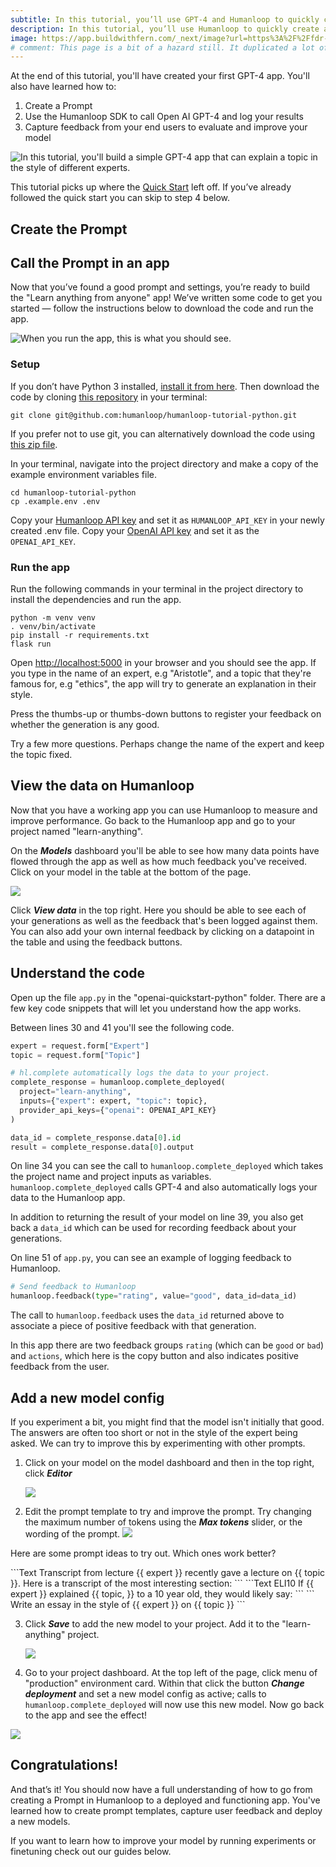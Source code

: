 ```yaml
---
subtitle: In this tutorial, you’ll use GPT-4 and Humanloop to quickly create a GPT-4 chat app that explains topics in the style of different experts.
description: In this tutorial, you’ll use Humanloop to quickly create a GPT-4 chat app. You’ll learn how to create a Prompt, call GPT-4, and log your results. You’ll also learn how to capture feedback from your end users to evaluate and improve your model.
image: https://app.buildwithfern.com/_next/image?url=https%3A%2F%2Ffdr-prod-docs-files-public.s3.amazonaws.com%2Fhttps%3A%2F%2Fhumanloop.docs.buildwithfern.com%2F2024-05-31T20%3A04%3A53.218Z%2Fassets%2Fimages%2Fb517f71-Screenshot_2022-11-08_at_16.34.54.png&w=3840&q=75
# comment: This page is a bit of a hazard still. It duplicated a lot of the quickstart, so instead i've just made that a snippet so its at least up to do. The latter parts are still showing old screenshots (and its a bit of a crappy Flask app). Tempted to nuke it.
---
```


At the end of this tutorial, you'll have created your first GPT-4 app. You'll also have learned how to:

1. Create a Prompt
2. Use the Humanloop SDK to call Open AI GPT-4 and log your results
3. Capture feedback from your end users to evaluate and improve your model

<img
  src="../../assets/images/b517f71-Screenshot_2022-11-08_at_16.34.54.png"
  alt="In this tutorial, you'll build a simple GPT-4 app that can explain a topic in the style of different experts."
/>

This tutorial picks up where the [Quick Start](./quickstart) left off. If you’ve already followed the quick start you can skip to step 4 below.

## Create the Prompt

<Markdown src="../../snippets/quickstart-create-prompt.mdx" />

## Call the Prompt in an app

Now that you’ve found a good prompt and settings, you’re ready to build the "Learn anything from anyone" app! We’ve written some code to get you started — follow the instructions below to download the code and run the app.

<img
  src="../../assets/images/b517f71-Screenshot_2022-11-08_at_16.34.54.png"
  alt="When you run the app, this is what you should see."
/>

### Setup

If you don’t have Python 3 installed, [install it from here](https://www.python.org/downloads/). Then download the code by cloning [this repository](https://github.com/humanloop/humanloop-tutorial-python) in your terminal:

```Text Python Tutorial
git clone git@github.com:humanloop/humanloop-tutorial-python.git
```

If you prefer not to use git, you can alternatively download the code using [this zip file](https://github.com/humanloop/humanloop-tutorial-python/archive/refs/heads/main.zip).

In your terminal, navigate into the project directory and make a copy of the example environment variables file.

```Text Bash
cd humanloop-tutorial-python
cp .example.env .env
```

Copy your [Humanloop API key](https://app.humanloop.com/account/settings) and set it as `HUMANLOOP_API_KEY` in your newly created .env file. Copy your [OpenAI API key](https://beta.openai.com/account/api-keys) and set it as the `OPENAI_API_KEY`.

### Run the app

Run the following commands in your terminal in the project directory to install the dependencies and run the app.

```
python -m venv venv
. venv/bin/activate
pip install -r requirements.txt
flask run
```

Open [http://localhost:5000](http://localhost:5000) in your browser and you should see the app. If you type in the name of an expert, e.g "Aristotle", and a topic that they're famous for, e.g "ethics", the app will try to generate an explanation in their style.

Press the thumbs-up or thumbs-down buttons to register your feedback on whether the generation is any good.

Try a few more questions. Perhaps change the name of the expert and keep the topic fixed.

## View the data on Humanloop

Now that you have a working app you can use Humanloop to measure and improve performance. Go back to the Humanloop app and go to your project named "learn-anything".

On the **_Models_** dashboard you'll be able to see how many data points have flowed through the app as well as how much feedback you've received. Click on your model in the table at the bottom of the page.

<img src="../../assets/images/1862c45-image.png" />

Click **_View data_** in the top right. Here you should be able to see each of your generations as well as the feedback that's been logged against them. You can also add your own internal feedback by clicking on a datapoint in the table and using the feedback buttons.

## Understand the code

Open up the file `app.py` in the "openai-quickstart-python" folder. There are a few key code snippets that will let you understand how the app works.

Between lines 30 and 41 you'll see the following code.

```python
expert = request.form["Expert"]
topic = request.form["Topic"]

# hl.complete automatically logs the data to your project.
complete_response = humanloop.complete_deployed(
  project="learn-anything",
  inputs={"expert": expert, "topic": topic},
  provider_api_keys={"openai": OPENAI_API_KEY}
)

data_id = complete_response.data[0].id
result = complete_response.data[0].output
```

On line 34 you can see the call to `humanloop.complete_deployed` which takes the project name and project inputs as variables. `humanloop.complete_deployed` calls GPT-4 and also automatically logs your data to the Humanloop app.

In addition to returning the result of your model on line 39, you also get back a `data_id` which can be used for recording feedback about your generations.

On line 51 of `app.py`, you can see an example of logging feedback to Humanloop.

```python
# Send feedback to Humanloop
humanloop.feedback(type="rating", value="good", data_id=data_id)
```

The call to `humanloop.feedback` uses the `data_id` returned above to associate a piece of positive feedback with that generation.

In this app there are two feedback groups `rating` (which can be `good` or `bad`) and `actions`, which here is the copy button and also indicates positive feedback from the user.

## Add a new model config

If you experiment a bit, you might find that the model isn't initially that good. The answers are often too short or not in the style of the expert being asked. We can try to improve this by experimenting with other prompts.

1. Click on your model on the model dashboard and then in the top right, click **_Editor_**

   <img src="../../assets/images/bda508f-image.png" />

2. Edit the prompt template to try and improve the prompt. Try changing the maximum number of tokens using the **_Max tokens_** slider, or the wording of the prompt.
   <img src="../../assets/images/299c597-image.png" />

Here are some prompt ideas to try out. Which ones work better?

<CodeBlocks>
  ```Text Transcript from lecture
  {{ expert }} recently gave a lecture on {{ topic }}. Here is a transcript of the
  most interesting section: ``` ```Text ELI10 If {{ expert }} explained {{
    topic,
  }} to a 10 year old, they would likely say: ``` ``` Write an essay in the style
  of {{ expert }} on {{ topic }}
  ```
</CodeBlocks>

3. Click **_Save_** to add the new model to your project. Add it to the "learn-anything" project.

   <img src="../../assets/images/3e8c1b7-image.png" />

4. Go to your project dashboard. At the top left of the page, click menu of "production" environment card. Within that click the button **_Change deployment_** and set a new model config as active; calls to `humanloop.complete_deployed` will now use this new model. Now go back to the app and see the effect!

<img src="../../assets/images/40ee971-image.png" />

## Congratulations!

And that’s it! You should now have a full understanding of how to go from creating a Prompt in Humanloop to a deployed and functioning app. You've learned how to create prompt templates, capture user feedback and deploy a new models.

If you want to learn how to improve your model by running experiments or finetuning check out our guides below.
